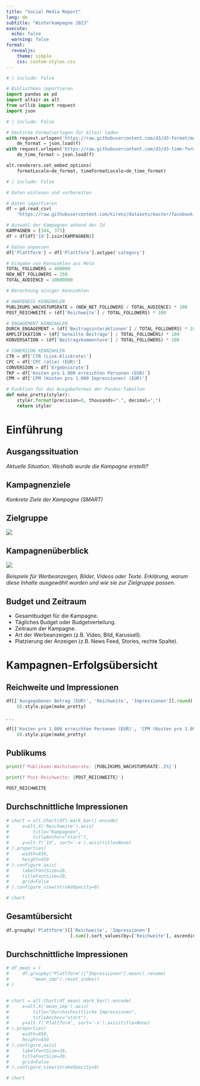 ```yaml
---
title: "Social Media Report"
lang: de
subtitle: "Winterkampagne 2023"
execute:
  echo: false 
  warning: false
format:
  revealjs: 
    theme: simple
    css: custom-styles.css 
---
```



```python
# | include: False

# Bibliothken importieren
import pandas as pd
import altair as alt
from urllib import request
import json
```

```python
# | include: False

# Deutsche Formatvorlagen für Altair laden
with request.urlopen('https://raw.githubusercontent.com/d3/d3-format/master/locale/de-DE.json') as f:
    de_format = json.load(f)
with request.urlopen('https://raw.githubusercontent.com/d3/d3-time-format/master/locale/de-DE.json') as f:
    de_time_format = json.load(f)

alt.renderers.set_embed_options(
    formatLocale=de_format, timeFormatLocale=de_time_format)
```


```python
# | include: False

# Daten einlesen und vorbereiten

# Daten importieren
df = pd.read_csv(
    "https://raw.githubusercontent.com/kirenz/datasets/master/facebook-ad-data.csv", decimal=',')

# Auswahl der Kampagnen anhand der Id
KAMPAGNEN = [344, 375]
df = df[df['Id'].isin(KAMPAGNEN)]

# Daten anpassen
df['Plattform'] = df['Plattform'].astype('category')
```

```python
# Eingabe von Kennzahlen aus Meta
TOTAL_FOLLOWERS = 400000
NEW_NET_FOLLOWERS = 250
TOTAL_AUDIENCE = 10000000
```

```python
# Berechnung einiger Kennzahlen

# AWARENESS KENNZAHLEN
PUBLIKUMS_WACHSTUMSRATE = (NEW_NET_FOLLOWERS / TOTAL_AUDIENCE) * 100
POST_REICHWEITE = (df['Reichweite'] / TOTAL_FOLLOWERS) * 100

# ENGAGEMENT KENNZAHLEN
DURCH_ENGAGEMENT = (df['Beitragsinteraktionen'] / TOTAL_FOLLOWERS) * 100
AMPLIFIKATION = (df['Geteilte Beiträge'] / TOTAL_FOLLOWERS) * 100
KONVERSATION = (df['Beitragskommentare'] / TOTAL_FOLLOWERS) * 100

# CONERSION KENNZAHLEN
CTR = df['CTR (Link-Klickrate)']
CPC = df['CPC (alle) (EUR)']
CONVERSION = df['Ergebnisrate']
TKP = df['Kosten pro 1.000 erreichten Personen (EUR)']
CPM = df['CPM (Kosten pro 1.000 Impressionen) (EUR)']

```


```python

# Funktion für das Ausgabeformat der Pandas-Tabellen
def make_pretty(styler):
    styler.format(precision=0, thousands=".", decimal=",")
    return styler

```

# Einführung    

## Ausgangssituation

*Aktuelle Situation. Weshalb wurde die Kampagne erstellt?* 

## Kampagnenziele

*Konkrete Ziele der Kampagne (SMART)*

## Zielgruppe

![](../images/user-persona.png)

## Kampagnenüberblick

![](../images/facebook-ad-hello.png)

*Beispiele für Werbeanzeigen, Bilder, Videos oder Texte.*
*Erklärung, warum diese Inhalte ausgewählt wurden und wie sie zur Zielgruppe passen.*


## Budget und Zeitraum

- Gesamtbudget für die Kampagne.
- Tägliches Budget oder Budgetverteilung.
- Zeitraum der Kampagne.
- Art der Werbeanzeigen (z.B. Video, Bild, Karussell).
- Platzierung der Anzeigen (z.B. News Feed, Stories, rechte Spalte).

# Kampagnen-Erfolgsübersicht


## Reichweite und Impressionen {.smaller}


```python
df[['Ausgegebener Betrag (EUR)', 'Reichweite', 'Impressionen']].round(
    0).style.pipe(make_pretty)
```


. . .


```python
df[['Kosten pro 1.000 erreichten Personen (EUR)', 'CPM (Kosten pro 1.000 Impressionen) (EUR)']].round(
    0).style.pipe(make_pretty)
```


## Publikums

```python
print(f'Publikums-Wachstumsrate: {PUBLIKUMS_WACHSTUMSRATE:.2%}')

print(f'Post-Reichweite: {POST_REICHWEITE}')

```


```python
POST_REICHWEITE

```

## Durchschnittliche Impressionen


```python

# chart = alt.Chart(df).mark_bar().encode(
#     x=alt.X('Reichweite').axis(
#         title="Kampagnen",
#         titleAnchor="start"),
#     y=alt.Y('Id', sort='-x').axis(title=None)
# ).properties(
#     width=850,
#     height=450
# ).configure_axis(
#     labelFontSize=16,
#     titleFontSize=20,
#     grid=False
# ).configure_view(strokeOpacity=0)

# chart

```


## Gesamtübersicht

```python
df.groupby('Plattform')[['Reichweite', 'Impressionen']
                        ].sum().sort_values(by=['Reichweite'], ascending=False).round(0).style.pipe(make_pretty)


```

## Durchschnittliche Impressionen


```python

# df_mean = (
#     df.groupby("Plattform")["Impressionen"].mean().rename(
#         "mean_imp").reset_index()
# )


# chart = alt.Chart(df_mean).mark_bar().encode(
#     x=alt.X('mean_imp').axis(
#         title="Durchschnittliche Impressionen",
#         titleAnchor="start"),
#     y=alt.Y('Plattform', sort='-x').axis(title=None)
# ).properties(
#     width=850,
#     height=450
# ).configure_axis(
#     labelFontSize=16,
#     titleFontSize=20,
#     grid=False
# ).configure_view(strokeOpacity=0)

# chart

```